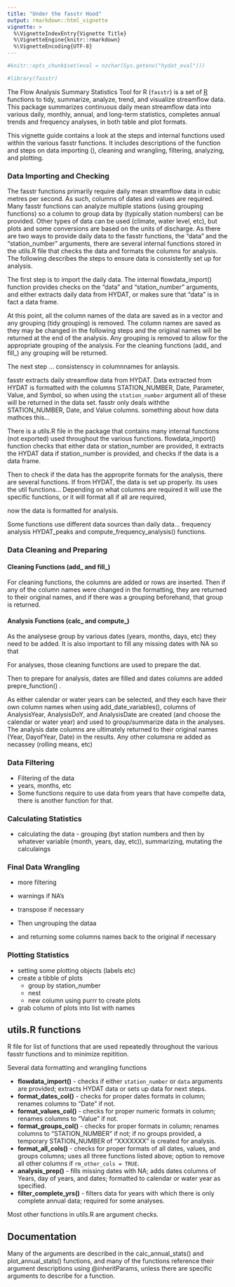 ```yaml
---
title: "Under the fasstr Hood"
output: rmarkdown::html_vignette
vignette: >
  %\VignetteIndexEntry{Vignette Title}
  %\VignetteEngine{knitr::rmarkdown}
  %\VignetteEncoding{UTF-8}
---
```


```r
#knitr::opts_chunk$set(eval = nzchar(Sys.getenv("hydat_eval")))
```

```r
#library(fasstr)
```


The Flow Analysis Summary Statistics Tool for R (`fasstr`) is a set of [R](http://www.r-project.org) functions to tidy, summarize, analyze, trend, and visualize streamflow data. This package summarizes continuous daily mean streamflow data into various daily, monthly, annual, and long-term statistics, completes annual trends and frequency analyses, in both table and plot formats.

This vignette guide contains a look at the steps and internal functions used within the various fasstr functions. It includes descriptions of the function and steps on data importing (), cleaning and wrangling, filtering, analyzing, and plotting.


### Data Importing and Checking

The fasstr functions primarily require daily mean streamflow data in cubic metres per second. As such, columns of dates and values are required. Many fasstr functions can analyze multiple stations (using grouping functions) so a column to group data by (typically station numbers) can be provided. Other types of data can be used (climate, water level, etc), but plots and some conversions are based on the units of discharge. As there are two ways to provide daily data to the fasstr functions, the "data" and the "station_number" arguments, there are several internal functions stored in the utils.R file that checks the data and formats the columns for analysis. The following describes the steps to ensure data is consistently set up for analysis.

The first step is to import the daily data. The internal flowdata_import() function provides checks on the "data" and "station_number" arguments, and either extracts daily data from HYDAT, or makes sure that "data" is in fact a data frame.

At this point, all the column names of the data are saved as in a vector and any grouping (tidy grouping) is removed. The column names are saved as they may be changed in the following steps and the original names will be returned at the end of the analysis.  Any grouping is removed to allow for the appropriate grouping of the analysis. For the cleaning functions (add_ and fill_) any grouping will be returned.

The next step ... consistenscy in columnnames for anlaysis.

fasstr extracts daily streamflow data from HYDAT.  Data extracted from HYDAT is formatted with the columns STATION_NUMBER, Date, Parameter, Value, and Symbol, so when using the `station_number` argument all of these will be returned in the data set.  fasstr only deals withthe STATION_NUMBER, Date, and Value columns.  something about how data mathces this... 


There is a utils.R file in the package that contains many internal functions (not exported) used throughout the various functions. flowdata_import() function checks that either data or station_number are provided, it extracts the HYDAT data if station_number is provided, and checks if the data is a data frame.


Then to check if the data has the approprite formats for the analysis, there are several functions. If from HYDAT, the data is set up properly. its uses the util functions... Depending on what columns are required it will use the specific functions, or it will format all if all are required,

now the data is formatted for analysis.


Some functions use different data sources than daily data... frequency analysis HYDAT_peaks and compute_frequency_analysis() functions.


### Data Cleaning and Preparing


#### Cleaning Functions (add_ and fill_)

For cleaning functions, the columns are added or rows are inserted. Then if any of the column names were changed in the formatting, they are returned to their original names, and if there was a grouping beforehand, that group is returned.


#### Analysis Functions (calc_ and compute_)

As the analysese group by various dates (years, months, days, etc) they need to be added. It is also important to fill any missing dates with NA so that 


For analyses, those cleaning functions are used to prepare the dat.

Then to prepare for analysis, dates are filled and dates columns are added prepre_function() . 

As either calendar or water years can be selected, and they each have their own column names when using add_date_variables(), columns of AnalysisYear, AnalysisDoY, and AnalysisDate are created (and choose the calendar or water year) and used to group/summarize data in the analyses. The analysis date columns are ultimately returned to their original names (Year, DayofYear, Date) in the results.
Any other columsna re added as necassey (rolling means, etc)


### Data Filtering

- Filtering of the data 
- years, months, etc
- Some functions require to use data from years that have compelte data, there is another function for that.


### Calculating Statistics

- calculating the data - grouping (byt station numbers and then by whatever variable (month, years, day, etc)), summarizing, mutating the calculaings


### Final Data Wrangling

- more filtering
- warnings if NA's
- transpose if necessary

- Then ungrouping the dataa
- and returning some columns names back to the original if necessary



### Plotting Statistics

- setting some plotting objects (labels etc)
- create a tibble of plots
    - group by station_number
    - nest
    - new column using purrr to create plots
- grab column of plots into list with names




## utils.R functions

R file for list of functions that are used repeatedly throughout the various fasstr functions and to minimize repitition.

Several data formatting and wrangling functions

- **flowdata_import()** - checks if either `station_number` or `data` arguments are provided; extracts HYDAT data or sets up data for next steps.
- **format_dates_col()** - checks for proper dates formats in column; renames columns to "Date" if not.
- **format_values_col()** - checks for proper numeric formats in column; renames columns to "Value" if not.
- **format_groups_col()** - checks for proper formats in column; renames columns to "STATION_NUMBER" if not; if no groups provided, a temporary STATION_NUMBER of "XXXXXXX" is created for analysis.
- **format_all_cols()** - checks for proper formats of all dates, values, and groups columns; uses all three functions listed above; option to remove all other columns if `rm_other_cols = TRUE`.
- **analysis_prep()** - fills missing dates with NA; adds dates columns of Years, day of years, and dates; formatted to calendar or water year as specified.
- **filter_complete_yrs()** - filters data for years with which there is only complete annual data; required for some analyses.

Most other functions in utils.R are argument checks.



## Documentation

Many of the arguments are described in the calc_annual_stats() and plot_annual_stats() functions, and many of the functions reference their argument descriptions using @inheritParams, unless there are specific arguments to describe for a function. 



